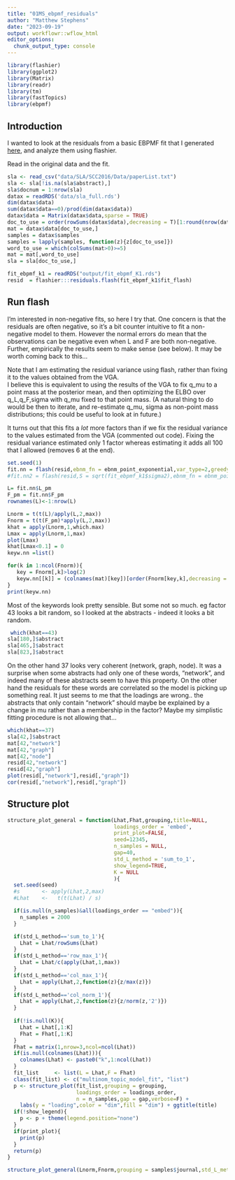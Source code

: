 ```yaml
---
title: "01MS_ebpmf_residuals"
author: "Matthew Stephens"
date: "2023-09-19"
output: workflowr::wflow_html
editor_options:
  chunk_output_type: console
---
```


```r
library(flashier)
library(ggplot2)
library(Matrix)
library(readr)
library(tm)
library(fastTopics)
library(ebpmf)
```

## Introduction

I wanted to look at the residuals from a basic EBPMF fit that I generated [here](00MS_ebmf_residuals.html), and analyze them using flashier.

Read in the original data and the fit.

```r
sla <- read_csv("data/SLA/SCC2016/Data/paperList.txt")
sla <- sla[!is.na(sla$abstract),]
sla$docnum = 1:nrow(sla)
datax = readRDS('data/sla_full.rds')
dim(datax$data)
sum(datax$data==0)/prod(dim(datax$data))
datax$data = Matrix(datax$data,sparse = TRUE)
doc_to_use = order(rowSums(datax$data),decreasing = T)[1:round(nrow(datax$data)*0.6)]
mat = datax$data[doc_to_use,]
samples = datax$samples
samples = lapply(samples, function(z){z[doc_to_use]})
word_to_use = which(colSums(mat>0)>=5)
mat = mat[,word_to_use]
sla = sla[doc_to_use,]

fit_ebpmf_k1 = readRDS("output/fit_ebpmf_K1.rds")
resid  = flashier:::residuals.flash(fit_ebpmf_k1$fit_flash)
```

## Run flash

I'm interested in non-negative fits, so here I try that.
One concern is that the residuals are often negative, so it's a bit
counter intuitive to fit a non-negative model to them. However the normal errors do mean that the observations can be negative even when L and F are both non-negative. Further, empirically the results seem to make sense (see below).  It may be worth coming back to this...

Note that I am estimating the residual variance using flash, rather than fixing it to the values obtained from the VGA.  
I believe this is equivalent to using the results of the VGA to fix q_mu to a point mass at the posterior mean, and then optimizing the ELBO over q_L,q_F,sigma with q_mu fixed to that point mass. (A natural thing to do would be then to iterate, and re-estimate q_mu, sigma as non-point mass distributions; this could be useful to look at in future.)


It turns out that this fits a *lot* more factors than if we fix
the residual variance to the values estimated from the VGA (commented out code). Fixing the residual variance estimated only 1 factor whereas estimating it adds all 100 that I allowed (removes 6 at the end).
```r
set.seed(1)
fit.nn = flash(resid,ebnm_fn = ebnm_point_exponential,var_type=2,greedy_Kmax = 100)
#fit.nn2 = flash(resid,S = sqrt(fit_ebpmf_k1$sigma2),ebnm_fn = ebnm_point_exponential,var_type=NULL)
```

```r
L= fit.nn$L_pm
F_pm = fit.nn$F_pm
rownames(L)<-1:nrow(L)

Lnorm = t(t(L)/apply(L,2,max))
Fnorm = t(t(F_pm)*apply(L,2,max))
khat = apply(Lnorm,1,which.max)
Lmax = apply(Lnorm,1,max)
plot(Lmax)
khat[Lmax<0.1] = 0
keyw.nn =list()

for(k in 1:ncol(Fnorm)){
   key = Fnorm[,k]>log(2)
   keyw.nn[[k]] = (colnames(mat)[key])[order(Fnorm[key,k],decreasing = T)]
}
print(keyw.nn)
```


Most of the keywords look pretty sensible. But some not so much.
eg factor 43 looks a bit random, so I looked at the abstracts - indeed it looks a bit random.
```r
 which(khat==43)
sla[180,]$abstract
sla[465,]$abstract
sla[823,]$abstract
```

On the other hand 37 looks very coherent (network, graph, node).
It was a surprise when some abstracts had only one of these words, "network", and indeed many of these abstracts seem to have this property. On the other hand the residuals for these words are correlated so the model is picking up something real. It just seems to me that the loadings are wrong.. the abstracts that only contain "network" should maybe be explained by a change in mu rather than a membership in the factor? Maybe my simplistic fitting procedure is not allowing that...
```r
which(khat==37)
sla[42,]$abstract
mat[42,"network"]
mat[42,"graph"]
mat[42,"node"]
resid[42,"network"]
resid[42,"graph"]
plot(resid[,"network"],resid[,"graph"])
cor(resid[,"network"],resid[,"graph"])
```

## Structure plot


```r
structure_plot_general = function(Lhat,Fhat,grouping,title=NULL,
                                  loadings_order = 'embed',
                                  print_plot=FALSE,
                                  seed=12345,
                                  n_samples = NULL,
                                  gap=40,
                                  std_L_method = 'sum_to_1',
                                  show_legend=TRUE,
                                  K = NULL
                                  ){
  set.seed(seed)
  #s       <- apply(Lhat,2,max)
  #Lhat    <-	t(t(Lhat) / s)

  if(is.null(n_samples)&all(loadings_order == "embed")){
    n_samples = 2000
  }

  if(std_L_method=='sum_to_1'){
    Lhat = Lhat/rowSums(Lhat)
  }
  if(std_L_method=='row_max_1'){
    Lhat = Lhat/c(apply(Lhat,1,max))
  }
  if(std_L_method=='col_max_1'){
    Lhat = apply(Lhat,2,function(z){z/max(z)})
  }
  if(std_L_method=='col_norm_1'){
    Lhat = apply(Lhat,2,function(z){z/norm(z,'2')})
  }
  
  if(!is.null(K)){
    Lhat = Lhat[,1:K]
    Fhat = Fhat[,1:K]
  }
  Fhat = matrix(1,nrow=3,ncol=ncol(Lhat))
  if(is.null(colnames(Lhat))){
    colnames(Lhat) <- paste0("k",1:ncol(Lhat))
  }
  fit_list     <- list(L = Lhat,F = Fhat)
  class(fit_list) <- c("multinom_topic_model_fit", "list")
  p <- structure_plot(fit_list,grouping = grouping,
                      loadings_order = loadings_order,
                      n = n_samples,gap = gap,verbose=F) +
    labs(y = "loading",color = "dim",fill = "dim") + ggtitle(title)
  if(!show_legend){
    p <- p + theme(legend.position="none")
  }
  if(print_plot){
    print(p)
  }
  return(p)
}

structure_plot_general(Lnorm,Fnorm,grouping = samples$journal,std_L_method = 'col_max_1')
```

